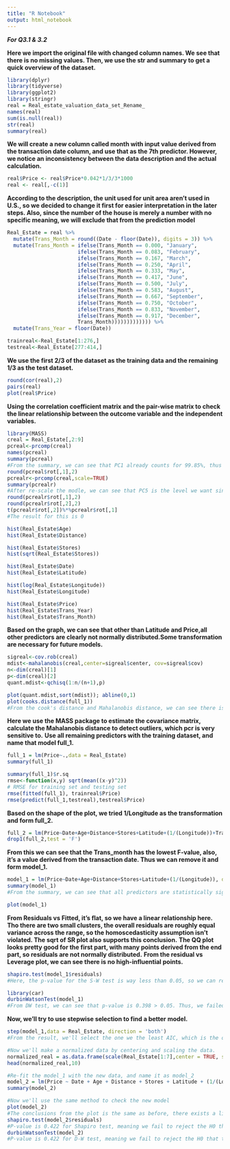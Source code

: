 ```yaml
---
title: "R Notebook"
output: html_notebook
---
```

***For Q3.1 & 3.2***

**Here we import the original file with changed column names. We see that there is no missing values. Then, we use the str and summary to get a quick overview of the dataset.**
```r
library(dplyr)
library(tidyverse)
library(ggplot2)
library(stringr)
real = Real_estate_valuation_data_set_Rename_
names(real)
sum(is.null(real))
str(real)
summary(real)
```

**We will create a new column called month with input value derived from the transaction date column, and use that as the 7th predictor. However, we notice an inconsistency between the data description and the actual calculation.**
```r
real$Price <- real$Price*0.042*1/3/3*1000
real <- real[,-c(1)]
```
**According to the description, the unit used for unit area aren't used in U.S., so we decided to change it first for easier interpretation in the later steps. Also, since the number of the house is merely a number with no specific meaning, we will exclude that from the prediction model**
```r
Real_Estate = real %>%
  mutate(Trans_Month = round((Date - floor(Date)), digits = 3)) %>%
  mutate(Trans_Month = ifelse(Trans_Month == 0.000, "January",
                       ifelse(Trans_Month == 0.083, "February",
                       ifelse(Trans_Month == 0.167, "March",
                       ifelse(Trans_Month == 0.250, "April",
                       ifelse(Trans_Month == 0.333, "May",
                       ifelse(Trans_Month == 0.417, "June",
                       ifelse(Trans_Month == 0.500, "July",
                       ifelse(Trans_Month == 0.583, "August",
                       ifelse(Trans_Month == 0.667, "September",
                       ifelse(Trans_Month == 0.750, "October",
                       ifelse(Trans_Month == 0.833, "November",
                       ifelse(Trans_Month == 0.917, "December",
                       Trans_Month))))))))))))) %>%
  mutate(Trans_Year = floor(Date))
```


```r
trainreal<-Real_Estate[1:276,]
testreal<-Real_Estate[277:414,]
```
**We use the first 2/3 of the dataset as the training data and the remaining 1/3 as the test dataset.**

```r
round(cor(real),2)
pairs(real)
plot(real$Price)
```
**Using the correlation coefficient matrix and the pair-wise matrix to check the linear relationship between the outcome variable and the independent variables.**
```r
library(MASS)
creal = Real_Estate[,2:9]
pcreal<-prcomp(creal)
names(pcreal)
summary(pcreal)
#From the summary, we can see that PC1 already counts for 99.85%, thus it's enough.
round(pcreal$rot[,1],2)
pcrealr<-prcomp(creal,scale=TRUE)
summary(pcrealr)
#After re-scale the modle, we can see that PC5 is the level we want since it has a cumulative proportion of 93.36%.
round(pcrealr$rot[,1],2)
round(pcrealr$rot[,2],2)
t(pcrealr$rot[,2])%*%pcrealr$rot[,1]
#The result for this is 0
```

```r
hist(Real_Estate$Age)
hist(Real_Estate$Distance)

hist(Real_Estate$Stores)
hist(sqrt(Real_Estate$Stores))

hist(Real_Estate$Date)
hist(Real_Estate$Latitude)

hist(log(Real_Estate$Longitude))
hist(Real_Estate$Longitude)

hist(Real_Estate$Price)
hist(Real_Estate$Trans_Year)
hist(Real_Estate$Trans_Month)
```
**Based on the graph, we can see that other than Latitude and Price,all other predictors are clearly not normally distributed.Some transformation are necessary for future models.**
```r
sigreal<-cov.rob(creal)
mdist<-mahalanobis(creal,center=sigreal$center, cov=sigreal$cov)
n<-dim(creal)[1]
p<-dim(creal)[2]
quant.mdist<-qchisq(1:n/(n+1),p)
```


```r
plot(quant.mdist,sort(mdist)); abline(0,1)
plot(cooks.distance(full_1))
#From the cook's distance and Mahalanobis distance, we can see there is no high-leverage points

```
**Here we use the MASS package to estimate the covariance matrix, calculate the Mahalanobis distance to detect outliers, which pcr is very sensitive to.**
**Use all remaining predictors with the training dataset, and name that model full_1.**
```r
full_1 = lm(Price~.,data = Real_Estate)
summary(full_1)
```

```r
summary(full_1)$r.sq
rmse<-function(x,y) sqrt(mean((x-y)^2))
# RMSE for training set and testing set
rmse(fitted(full_1), trainreal$Price)
rmse(predict(full_1,testreal),testreal$Price)
```
**Based on the shape of the plot, we tried 1/Longitude as the transformation and form full_2.**
```r
full_2 = lm(Price~Date+Age+Distance+Stores+Latitude+(1/(Longitude))+Trans_Month, data=Real_Estate)
drop1(full_2,test = 'F')
```
**From this we can see that the Trans_month has the lowest F-value, also, it's a value derived from the transaction date. Thus we can remove it and form model_1.**

```r
model_1 = lm(Price~Date+Age+Distance+Stores+Latitude+(1/(Longitude)), data=Real_Estate)
summary(model_1)
#From the summary, we can see that all predictors are statistically significant. We'll conduct model check.
```
```r
plot(model_1)
```
**From Residuals vs Fitted, it's flat, so we have a linear relationship here. Tho there are two small clusters, the overall residuals are roughly equal variance across the range, so the homoscedasticity assumption isn't violated. The sqrt of SR plot also supports this conclusion.**
**The QQ plot looks pretty good for the first part, with many points derived from the end part, so residuals are not normally distributed.**
**From the residual vs Leverage plot, we can see there is no high-influential points.**

```r
shapiro.test(model_1$residuals)
#Here, the p-value for the S-W test is way less than 0.05, so we can reject H0 that errors are uncorrelated, and see that the data isn't normally distributed.
```
```r
library(car)
durbinWatsonTest(model_1)
#From DW test, we can see that p-value is 0.398 > 0.05. Thus, we failed to reject the H0 that there is no correlation among the residuals.
```
**Now, we'll try to use stepwise selection to find a better model.**
```r
step(model_1,data = Real_Estate, direction = 'both')
#From the result, we'll select the one we the least AIC, which is the one using Price ~ Date + Age + Distance + Stores + Latitude + (1/(Longitude)). And this is the same as the model_1 we had previously
```
```r
#Now we'll make a normalized data by centering and scaling the data.
normalized_real = as.data.frame(scale(Real_Estate[1:7],center = TRUE, scale = TRUE))
head(normalized_real,10)
```
```r
#Re-fit the model_1 with the new data, and name it as model_2
model_2 = lm(Price ~ Date + Age + Distance + Stores + Latitude + (1/(Longitude)),data = normalized_real)
summary(model_2)
```

```r
#Now we'll use the same method to check the new model
plot(model_2)
#The conclusions from the plot is the same as before, there exists a linear relationship, homoscedasticity assumption is supported, residuals aren't normally distributed, and there is no high-influence points.
shapiro.test(model_2$residuals)
#P-value is 0.422 for Shapiro test, meaning we fail to reject the H0 that errors are uncorrelated
durbinWatsonTest(model_2)
#P-value is 0.422 for D-W test, meaning we fail to reject the H0 that there is no correlation among the residuals.
```


